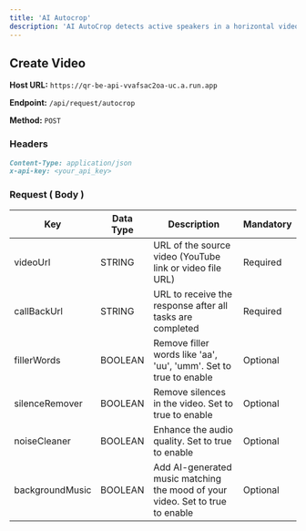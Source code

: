 ```yaml
---
title: 'AI Autocrop'
description: 'AI AutoCrop detects active speakers in a horizontal video and crops it into a vertical 9:16 HD format.Perfect for repurposing horizontal videos for vertical formats like TikTok or Instagram Stories.'
---
```


## Create Video

**Host URL:** `https://qr-be-api-vvafsac2oa-uc.a.run.app`

**Endpoint:** `/api/request/autocrop`

**Method:** `POST`

### Headers

```markdown
Content-Type: application/json
x-api-key: <your_api_key> 
```

### Request ( Body )



Key              | Data Type | Description                                                                       | Mandatory
-----------------|-----------|-----------------------------------------------------------------------------------|-----------
videoUrl         | STRING    | URL of the source video (YouTube link or video file URL)                            | Required
callBackUrl      | STRING    | URL to receive the response after all tasks are completed                          | Required
fillerWords      | BOOLEAN   | Remove filler words like 'aa', 'uu', 'umm'. Set to true to enable                   | Optional
silenceRemover   | BOOLEAN   | Remove silences in the video. Set to true to enable                                 | Optional
noiseCleaner     | BOOLEAN   | Enhance the audio quality. Set to true to enable                                    | Optional
backgroundMusic  | BOOLEAN   | Add AI-generated music matching the mood of your video. Set to true to enable       | Optional


